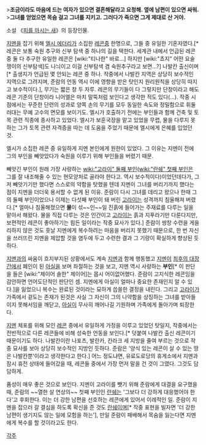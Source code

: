 >'''조금이라도 마음에 드는 여자가 있으면 결혼해달라고 요청해. 옆에 남편이 있으면 싸워.'''
>'''그녀를 얻었으면 목숨 걸고 그녀를 지키고. 그러다가 죽으면 그게 제대로 산 거야.'''

소설 《[[피를 마시는 새]]》의 등장인물.

[[지멘]]을 잡기 위해 [[엘시 에더리]]가 소집한 [[레콘]]중 한명으로, 그들 중 유일한 기혼자였다.[* 레콘은 보통 숙원 추구와 신부 탐색 중 하나의 길을 택한다. 세계관 내에서 언급된 레콘 중 둘 다 추구한 유일한 레콘은 [wiki:"티나한" 바로...] 하지만 [wiki:"쵸지" 어떤 요술쟁이의 신부탐색]도 나늬이고 이걸 신부탐색 겸 숙원추구라고 보면...?] 나발칸 출신이며[* 출생지가 언급된 몇 안되는 레콘 중 하나. 작중에서 나발칸 지역은 상당히 보수적인 지역으로 그려지며, 준람의 언동 역시 이에 영향을 받은 탓인지 원리원칙을 상당히 따지고 보수적이다.], 무기는 짧은 창 두 자루. 레콘의 무기들이 다 그렇지만 단창이라고 해도 레콘 기준의 단창이라 니어엘은 마치 말뚝처럼 보인다고 생각한 적도 있다(...). 작중 시점에서는 꾸준한 단련의 성과로 양쪽 손의 무기를 모두 동일한 속도와 정밀함으로 휘둘러대는 무예 고수의 면모를 보이기도. 엘시가 호출하기 전에는 부인들과 함께 건축 및 토목 관련 직종에 종사하고 있었다. 엘시가 보훈국장을 맡고 있었을 무렵, 물을 다루지 못하는 그가 토목 관련 자격증을 따는 데 도움을 주었기 때문에 엘시에게 은혜를 입었던 것.

엘시가 소집한 레콘 중 유일하게 지멘 본인에게 원한이 있었다. 그 이유는 지멘이 전에 그의 부인을 빼앗았다가 숙원을 이루기 위해 부인들을 버렸기 때문. 

빼앗긴 부인이 원래 가장 사랑하는 [[wiki:"고라이" 둘째 부인]]([[wiki:"란쉐" 첫째 부인]]은 그를 잘 내조해줄 수 있는 현모양처로 골라야 한다고. 역시 보수적이다)이었던데다가, 그저 빼앗기기만 했다면 스스로의 약함을 탓했을 텐데 지멘이 그녀를 버리기까지 했다는 점이 지멘을 더더욱 용서할 수 없게 된 이유. 준람이 다시 그녀를 데리고 왔으나 한때 그의 둘째 부인이었으나 이제는 다섯째 부인이 돼 버린 [[고라이]]는 성격까지 침울해져 버렸다.[* 얼마나 침울해졌으면 '''물'''이 섞~~인~~일 진흙에 들어가는 주재료를 다루는 일을 맡아서 해왔다. 물을 직접 다루는 것은 인간이고 [[고라이]]는 흙과 지푸라기만 다룬다지만, 보편적인 레콘이 좋아하기는 힘든 일이라는 작중 묘사가 있다.] 준람이 쌍창 수련을 게을리하지 않은 것도 훗날 지멘에게 복수하려는 마음을 버리지 못했기 때문으로, 한 번 자신을 쓰러뜨린 지멘을 제압할 것을 염두에 두고 수련한 결과 그 기량이 확실하게 향상된 듯하다.

[[지멘]]과의 싸움이 흐지부지된 상황에서도 계속 [[지멘]]과 함께 행동했고 [[지멘]]이 [[최후의 대장간]]에서 폐인이 된 [[아실]]을 보며 좌절하는 것을 보고, 지멘 역시 사랑하는 '''부인'''[* 이 판단을 들은 [wiki:"제이어 솔한" 제이어]는 몹시 어이없어했다. 준람이 고지식한 레콘임을 감안하면 언어도단적인 판단인 셈. 지멘에게 아실이 얼마나 중요한 존재인지 알 수 있다.]을 잃었으니 복수는 완료된 것이라는 묘하게 씁쓸한 결정을 내린다. 그리고 [[고라이]]가 가족에서 겉도는 존재가 된것은 사실 그 자신이 그의 나약함을 상징하는 그녀를 받아들이지 못해서임을 깨닫고, [[아실]]이 무사히 깨어나길 기원하며 가족에게 돌아가며 퇴장한다.

[[지멘]] 체포를 위해 모인 [[레콘]] 중에서 유일하게 가정을 이루고 있었던 탓일지, 작중에서는 전반적으로 다른 레콘들에 비해 성숙한 언동을 보인다.[* 덧붙여 나발칸 출신 레콘이기 때문이기도 하다. 나발칸이란 나포츠, 발란카, 칸라크 세 지방을 줄여 부르는 것으로 작중 묘사를 보아 상당히 보수적인 지방인 듯하다. 준람은 '양식 있는 레콘이 살 수 있는 땅은 나발칸뿐'이라고 생각한다고 한다.] 어느 정도냐면, 유료도로당의 휴게소에서 지멘과 잠시 휴전 상태에 들어갔을 때, 레콘들 중에서 가장 먼저 말을 건 것이 그였다. 그것도 담담하게.

품성이 매우 좋은 것으로 보인다. 지멘이 고라이를 뺏기 위해 준람에게 대결을 요구했을 때, 준람의 ~~열한 살 연상의~~ 첫째 부인인 [[란쉐]]는 '그보다 더 강하게 대응했어야 한다'고 후회한다. 이는 더 강한 남편을 선호하는 레콘에게 있어서 이례적인 일. 준람이 지멘을 잡으러 갈 결심을 하도록 확신을 준 것도 [[란쉐]]이며[* 작중 표현을 빌자면 '더 강한 남편이 생기지도 않는 일에 모험을 하는'], 만일 준람이 패배해서 목숨을 잃는다면 지멘에게 복수를 할 것이라고도 한다.

[[각주]]
